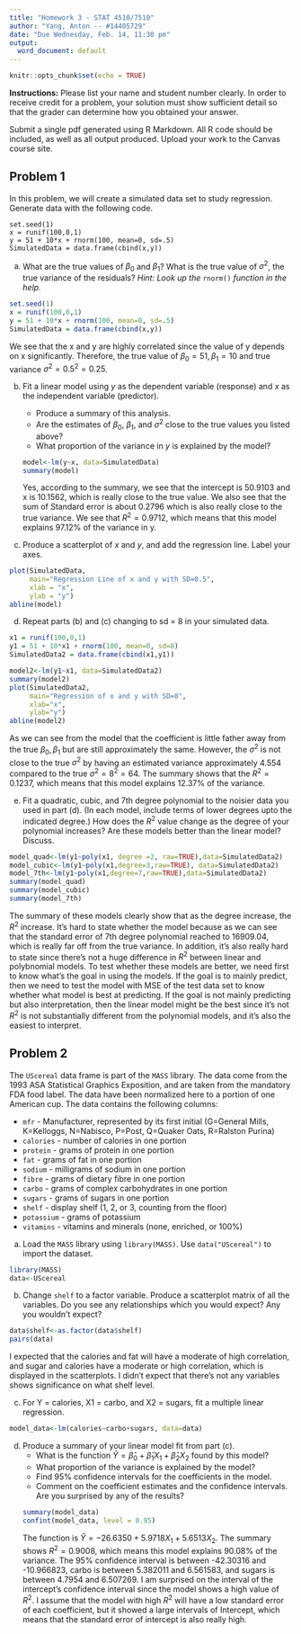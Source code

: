 ```yaml
---
title: "Homework 3 - STAT 4510/7510"
author: "Yang, Anton -- #14405729"
date: "Due Wednesday, Feb. 14, 11:30 pm"
output:
  word_document: default
---
```


```r
knitr::opts_chunk$set(echo = TRUE)
```

**Instructions:**  Please list your name and student number clearly.  In order to receive credit for a problem, your solution must show sufficient detail so that the grader can determine how you obtained your answer.

Submit a single pdf generated using R Markdown.  All R code should be included, as well as all output produced.  Upload your work to the Canvas course site.

## Problem 1

In this problem, we will create a simulated data set to study regression.
Generate data with the following code.

	set.seed(1)
	x = runif(100,0,1)
	y = 51 + 10*x + rnorm(100, mean=0, sd=.5)
	SimulatedData = data.frame(cbind(x,y))

    
(a)  What are the true values of $\beta_0$ and $\beta_1$?  What is the true value of $\sigma^2$, the true variance of the residuals?  _Hint:  Look up the_ `rnorm()` _function in the help._
```r
set.seed(1)
x = runif(100,0,1)
y = 51 + 10*x + rnorm(100, mean=0, sd=.5)
SimulatedData = data.frame(cbind(x,y))

```
We see that the x and y are highly correlated since the value of y depends on x significantly. Therefore, the true value of $\beta_0 = 51, \beta_1 = 10$ and true variance $\sigma^2 = 0.5^2 = 0.25$.

(b)  Fit a linear model using $y$ as the dependent variable (response) and $x$ as the independent variable (predictor).  
     * Produce a summary of this analysis.
     * Are the estimates of $\beta_0$, $\beta_1$, and $\sigma^2$ close to the true values you listed above?
     * What proportion of the variance in $y$ is explained by the model?
```r
model<-lm(y~x, data=SimulatedData)
summary(model)
```
Yes, according to the summary, we see that the intercept is 50.9103 and x is 10.1562, which is really close to the true value. We also see that the sum of Standard error is about 0.2796 which is also really close to the true variance. We see that $R^2=0.9712$, which means that this model explains 97.12% of the variance in y. 

(c)  Produce a scatterplot of $x$ and $y$, and add the regression line.  Label your axes.
```r
plot(SimulatedData,
     main="Regression Line of x and y with SD=0.5",
     xlab = "x",
     ylab = "y")
abline(model)
```

(d)  Repeat parts (b) and (c) changing to sd = 8 in your simulated data.
```r
x1 = runif(100,0,1)
y1 = 51 + 10*x1 + rnorm(100, mean=0, sd=8)
SimulatedData2 = data.frame(cbind(x1,y1))

model2<-lm(y1~x1, data=SimulatedData2)
summary(model2)
plot(SimulatedData2,
     main="Regression of x and y with SD=8",
     xlab="x",
     ylab="y")
abline(model2)

```
As we can see from the model that the coefficient is little father away from the true $\beta_0, \beta_1$ but are still approximately the same. However, the $\sigma^2$ is not close to the true $\sigma^2$ by having an estimated variance approximately 4.554 compared to the true $\sigma^2 = 8^2= 64$. The summary shows that the $R^2=0.1237$, which means that this model explains 12.37% of the variance. 

(e)  Fit a quadratic, cubic, and 7th degree polynomial to the noisier data you used in part (d).  (In each model, include terms of lower degrees upto the indicated degree.)  How does the $R^2$ value change as the degree of your polynomial increases?  Are these models better than the linear model?  Discuss.
```r
model_quad<-lm(y1~poly(x1, degree =2, raw=TRUE),data=SimulatedData2)
model_cubic<-lm(y1~poly(x1,degree=3,raw=TRUE), data=SimulatedData2)
model_7th<-lm(y1~poly(x1,degree=7,raw=TRUE),data=SimulatedData2)
summary(model_quad)
summary(model_cubic)
summary(model_7th)
```
The summary of these models clearly show that as the degree increase, the $R^2$ increase. It's hard to state whether the model because as we can see that the standard error of 7th degree polynomial reached to 16909.04, which is really far off from the true variance. In addition, it's also really hard to state since there's not a huge difference in $R^2$ between linear and polybnomial models. To test whether these models are better, we need first to know what's the goal in using the models. If the goal is to mainly predict, then we need to test the model with MSE of the test data set to know whether what model is best at predicting. If the goal is not mainly predicting but also interpretation, then the linear model might be the best since it's not $R^2$ is not substantially different from the polynomial models, and it's also the easiest to interpret. 

## Problem 2

The `UScereal` data frame is part of the `MASS` library.  The data come from the 1993 ASA Statistical Graphics Exposition, and are taken from the mandatory FDA food label.  The data have been normalized here to a portion of one American cup. The data contains the following columns:

* `mfr` - Manufacturer, represented by its first initial (G=General Mills, K=Kelloggs, N=Nabisco, P=Post, Q=Quaker Oats, R=Ralston Purina)
* `calories` - number of calories in one portion
* `protein` - grams of protein in one portion
* `fat` - grams of fat in one portion
* `sodium` - milligrams of sodium in one portion
* `fibre` - grams of dietary fibre in one portion
* `carbo` - grams of complex carbohydrates in one portion
* `sugars` - grams of sugars in one portion
* `shelf` - display shelf (1, 2, or 3, counting from the floor)
* `potassium` - grams of potassium
* `vitamins` - vitamins and minerals (none, enriched, or 100%)

(a) Load the `MASS` library using `library(MASS)`.  Use `data("UScereal")` to import the dataset. 
```r
library(MASS)
data<-UScereal
```
(b)  Change `shelf` to a factor variable.  Produce a scatterplot matrix of all the variables.  Do you see any relationships which you would expect?  Any you wouldn't expect?  
```r
data$shelf<-as.factor(data$shelf)
pairs(data)
```
I expected that the calories and fat will have a moderate of high correlation, and sugar and calories have a moderate or high correlation, which is displayed in the scatterplots. I didn't expect that there's not any variables shows significance on what shelf level. 

(c) For Y = calories, X1 = carbo, and X2 = sugars, fit a multiple linear regression. 
```r
model_data<-lm(calories~carbo+sugars, data=data)
```

(d)  Produce a summary of your linear model fit from part (c).
     * What is the function $\hat{Y} = \hat{\beta}_0 + \hat{\beta}_1 X_1 + \hat{\beta}_2 X_2$ found by this model?
     * What proportion of the variance is explained by the model?
     * Find 95% confidence intervals for the coefficients in the model.
     * Comment on the coefficient estimates and the confidence intervals.  Are you surprised by any of the results?
```r
summary(model_data)
confint(model_data, level = 0.95)
```
The function is $\hat{Y} = -26.6350+5.9718X_1+5.6513X_2$. The summary shows $R^2=0.9008$, which means this model explains 90.08% of the variance. The 95% confidence interval is between -42.30316 and -10.966823, carbo is between 5.382011 and 6.561583, and sugars is between 4.7954 and 6.507269. I am surprised on the interval of the intercept's confidence interval since the model shows a high value of $R^2$. I assume that the model with high $R^2$ will have a low standard error of each coefficient, but it showed a large intervals of Intercept, which means that the standard error of intercept is also really high. 


 
 
 
 
 
 